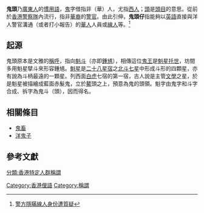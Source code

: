 {{Notability Unreferenced |time=2012-07-24T03:44:26+00:00 }} 

'''鬼頭'''乃[[廣東人|廣東人]]的[[慣用語|慣用語]]，[[鬼|鬼]]字借指非（華）人，尤指[[西人|西人]]；[[頭|頭]]是[[頭目|頭目]]的意思。從前於[[香港警察隊|香港警察隊]]內流行，指非[[華裔|華裔]]的[[警官|警官]]。由此引伸，'''鬼頭仔'''指能夠以[[英語|英語]]直接與洋人警官溝通（或者打小報告）的[[華人|華人]]人員或[[線人|線人]]等。<ref>[http://orientaldaily.on.cc/cnt/news/20091014/00176_048.html 警方隱瞞線人身份遭質疑]</ref>

==起源==
鬼頭原本是文雅的[[稱呼|稱呼]]，指向[[魁斗|魁斗]]（亦即[[鍾馗|鍾馗]]），相傳這位[[鬼王|鬼王]]是[[魁星|魁星]][[托世|托世]]，坊間多用魁星擘斗來形容鍾馗。[[魁星|魁星]]是[[二十八星宿|二十八星宿]]之[[北斗七星|北斗七星]]中形成斗形的四顆星，亦有說為斗柄最遠的一顆星。列西面[[白虎|白虎]]七宿的第一宿，古人說是主管[[文學|文學]]之星，於是魁星被描繪成藍面赤髮鬼，立於[[鰲|鰲]]頭之上，預意為鬼的頭領。魁字由鬼字和斗字合成、拆字為鬼斗（頭），因而得名。

==相關條目==
*[[鬼畜|鬼畜]]
*[[洋鬼子|洋鬼子]]

==參考文獻==
{{Reflist}}

[[Category:香港俚語|Category:香港俚語]]
[[Category:稱謂|Category:稱謂]]
[[分類:香港特定人群稱謂|分類:香港特定人群稱謂]]